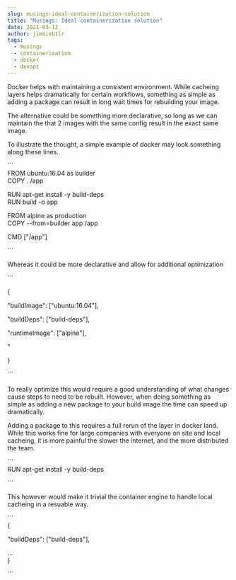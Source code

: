 ```yaml
---
slug: musings-ideal-containerization-solution
title: "Musings: Ideal containerization solution"
date: 2021-03-12
author: jimmiebtlr
tags:
  - musings
  - containerization
  - docker
  - devops
---
```

Docker helps with maintaining a consistent environment.  While cacheing layers helps dramatically for certain workflows, something as simple as adding a package can result in long wait times for rebuilding your image.

The alternative could be something more declarative, so long as we can maintain the that 2 images with the same config result in the exact same image.

To illustrate the thought, a simple example of docker may look something along these lines.

\`\``\
FROM ubuntu:16.04 as builder\
COPY . /app

RUN apt-get install -y build-deps\
RUN build -o app

FROM alpine as production\
COPY --from=builder app /app

CMD \["/app"]

\`\``

Whereas it could be more declarative and allow for additional optimization

\`\``

{

  "buildImage": \["ubuntu:16.04"],

  "buildDeps": \["build-deps"],

  "runtimeImage": \["alpine"],

  "

}

\`\``\
\
To really optimize this would require a good understanding of what changes cause steps to need to be rebuilt. However, when doing something as simple as adding a new package to your build image the time can speed up dramatically.  

Adding a package to this requires a full rerun of the layer in docker land.  While this works fine for large companies with everyone on site and local cacheing, it is more painful the slower the internet, and the more distributed the team.

\`\``\
RUN apt-get install -y build-deps

\`\``

This however would make it trivial the container engine to handle local cacheing in a resuable way.

\`\``\
{

  "buildDeps": \["build-deps"],

  ...\
}

\`\``